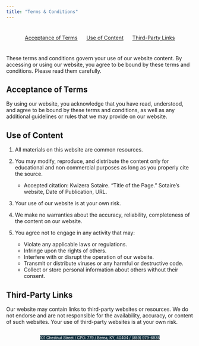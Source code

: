 ```yaml
---
title: "Terms & Conditions"
---
```

<style>
#topbar {
  display: flex;
  justify-content: space-around;
  align-items: center;
  background-color: none;
  padding: 10px;
}
#topbar a {
  margin: 0 10px;
}
</style>

<div id="topbar">
  <a href="#Acceptance-of-Terms">Acceptance of Terms</a>
  <a href="#Use-of-Content">Use of Content</a>
  <a href="#Third-Party-Links">Third-Party Links</a>
</div>

<style>
body {
  background-image: url("_site/blackblue.png");
  background-size: 15% 100%;
  background-repeat: no-repeat;
  background-position: left top;
}
.address-line {
  display: flex;
  justify-content: center;
}
</style>

These terms and conditions govern your use of our website content. By accessing or using our website, you agree to be bound by these terms and conditions. Please read them carefully. 

## Acceptance of Terms <a name="Acceptance-of-Terms"></a>

By using our website, you acknowledge that you have read, understood, and agree to be bound by these terms and conditions, as well as any additional guidelines or rules that we may provide on our website.

## Use of Content <a name="Use-of-Content"></a>

1. All materials on this website are common resources. 
2. You may modify, reproduce, and distribute the content only for educational and non commercial purposes as long as you properly cite the source.

    + Accepted citation: Kwizera Sotaire. "Title of the Page." Sotaire's website, Date of Publication, URL.

3. Your use of our website is at your own risk.
4. We make no warranties about the accuracy, reliability, completeness of the content on our website.
3. You agree not to engage in any activity that may:

    + Violate any applicable laws or regulations.
    + Infringe upon the rights of others.
    + Interfere with or disrupt the operation of our website.
    + Transmit or distribute viruses or any harmful or destructive code.
    + Collect or store personal information about others without their consent.

## Third-Party Links <a name="Third-Party-Links"></a>

Our website may contain links to third-party websites or resources. We do not endorse and are not responsible for the availability, accuracy, or content of such websites. Your use of third-party websites is at your own risk.








<div class="address-line">
  <span style="background-color: #0F2E3D; color: white; font-size: 10px;">101 Chestnut Street  / CPO: 779 / </span>
  <span style="background-color: #0F2E3D; color: white; font-size: 10px;">Berea, KY, 40404 / </span>
  [<span style="background-color: #0F2E3D; color: white; font-size: 10px;">(859) 979-6935</span>](tel:+18599796935)
</div>